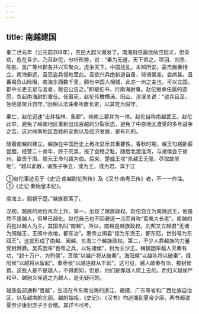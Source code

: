 ```yaml
---
---
---
```

title: 南越建国
---



秦二世元年（公元前209年），农民大起义爆发了。南海尉任嚣欲响应起义，但染病，危在旦夕。乃召赵佗，分析形势，说：“秦为无道，天下苦之。项羽、刘季、陈胜、吴广等州郡各共兴军聚众，虎争天下。中国扰乱，未知所安。豪杰叛秦相立。南海僻远，吾恐盗兵侵地至此。吾欲兴兵绝新道自备，待诸侯变。会病甚。且番禺负山险阻，南海东西数千里，颇有中国人相辅，此亦一州之主也，可以立国。郡中长吏无足与言者，故召公告之。”即被佗书，行南海尉事。赵佗继承任嚣的遗愿，负起南海尉的重任。任嚣死，赵佗传檄横浦、阳山、湟溪关说：“盗兵且至，急绝道聚兵自守。”因稍以法诛秦所置长吏，以其党为假守。

秦亡，赵佗迅速“击并桂林、象郡”。岭南三郡并为一体。赵佗自称南越武王。赵佗此举，避免了岭南地区重新出现百越的分裂状态，避免了中原地区遭受的多年战争之苦。这对岭南地区百姓的安危以及经济发展，是有利的。

随着南越的建立，越族在中国历史上再次显示其重要性。春秋时期，越王勾践卧薪尝胆，经营二十余年，终于灭吴，报了会稽之耻。随后北渡淮河，与诸侯会于徐州，致贡于周。周元王命勾践为伯。后来，楚威王攻“杀越王无强，尽取故吴地”。“越以此散，诸族子争立，或为王，或为君，滨于江

①赵佗事迹见于《史记·南越尉佗列传》及《汉书·南粤王传》者，不一一作注。①《史记·秦始皇本纪》。

南海上，服朝于楚。”越族衰落了。

汉初，越族的地位再次上升。第一，出现了越族政权。赵佗自立为南越武王，他虽然不是越人，但早已越化。赵佗自己也不回避这一点而自称“蛮夷大长老”。南越的百姓以越人为主，其国名叫“南越”。所以，南越是越族政权。刘邦又立越君“无诸为闽越王，王闽中故地，都东冶”。惠帝立闽君“摇为东海王，都东瓯，世俗号为东瓯王”。这就形成了南越、闽越、东海三个越族政权。第二，不少人靠越族的力量受封拜爵。吴芮因率“百粤之兵，以佐诸侯”，封为长沙王。梅鋗因率越人灭秦有功，“封十万户，为列侯”。贳侯“以越户将从破秦”。海阳侯“以越队将以破秦”。绛阳侯“以越将从留起”。煮枣侯“以越连敖从丰起”。这可见，越人破秦有功，被封侯爵。这些人是不是越人，不得而知，但是，他们是靠越人爬上去的。而归义越侯严和甲、越驰义侯遗之为越人，是无疑问的。

越族各部通称“百越”，生活在今东南沿海的浙江、福建、广东等省和广西壮族自治区，以及越南的北部。越的始祖，《史记》、《汉书》均追溯到夏帝少康，两书都说夏帝少康封庶子于会稽。其详不可考。